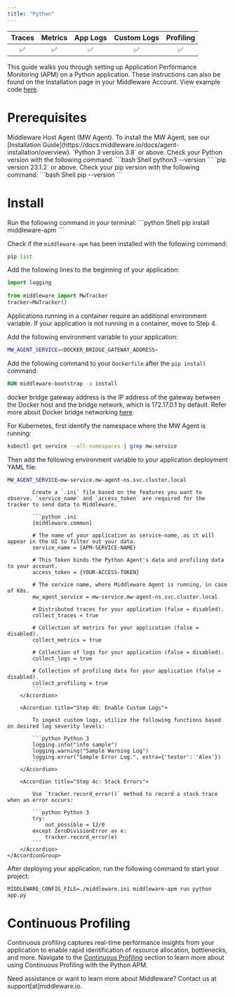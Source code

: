 ```yaml
---
title: "Python"
---
```

<a target="_blank" href="https://pypi.org/project/middleware-apm/">
    <span style={{
        background: "url(https://img.shields.io/pypi/v/middleware-apm) no-repeat",
        width: "125px",
        height: "20px",
        display: "inline-block",
    }}/>
</a>

| Traces | Metrics | App Logs | Custom Logs | Profiling |
| :----: | :-----: | :------: | :---------: | :-------: |
| ✅ | ✅ | ✅ | ✅ | ✅ |

This guide walks you through setting up Application Performance Monitoring (APM) on a Python application. These instructions can also be found on the Installation page in your Middleware Account. View example code [here](https://github.com/middleware-labs/demo-apm/tree/master/python).


# Prerequisites

<Steps>

  <Step title="MW Host Agent">
   Middleware Host Agent (MW Agent). To install the MW Agent, see our [Installation Guide](https://docs.middleware.io/docs/agent-installation/overview). 
  
  </Step>

  <Step title="Python Version">
   `Python 3 version 3.8` or above. Check your Python version with the following command:
    ```bash Shell
    python3 --version
    ```
  </Step>

  <Step title="Pip Version">
    `pip version 23.1.2` or above. Check your pip version with the following command:
    ```bash Shell
    pip --version
    ```  
  </Step>

</Steps>



# Install

<Accordion title="Step 1: Install Middleware Python APM Package"> 
Run the following command in your terminal:
```python Shell
pip install middleware-apm
```

Check if the `middleware-apm` has been installed with the following command:
```python Shell
pip list
```
</Accordion>

<Accordion title="Step 2: Import Middleware Tracker"> 

Add the following lines to the beginning of your application:

```python Python 3
import logging 
 
from middleware import MwTracker
tracker=MwTracker()
```
</Accordion>

<Accordion title="Step 3: Container Variables (Optional)"> 
Applications running in a container require an additional environment variable. If your application is not running in a container, move to Step 4. 


Add the following environment variable to your application:
```bash Shell
MW_AGENT_SERVICE=<DOCKER_BRIDGE_GATEWAY_ADDRESS>
```

Add the following command to your `Dockerfile` after the `pip install` command:
```Dockerfile Dockerfile
RUN middleware-bootstrap -a install
```

<Note> docker bridge gateway address is the IP address of the gateway between the Docker host and the bridge network, which is 172.17.0.1 by default. 
Refer more about Docker bridge networking [here](https://docs.docker.com/network/network-tutorial-standalone/) </Note>

For Kubernetes, first identify the namespace where the MW Agent is running:

```bash Shell
kubectl get service --all-namespaces | grep mw-service
```

Then add the following environment variable to your application deployment YAML file:
```bash Shell
MW_AGENT_SERVICE=mw-service.mw-agent-ns.svc.cluster.local
```

</Accordion>

<Accordion title="Step 4: Capture Application Data"> 
    <AccordionGroup>
        <Accordion title="Step 4a: Setup .ini File"> 

            Create a `.ini` file based on the features you want to observe. `service_name` and `access_token` are required for the tracker to send data to Middleware.

            ```python .ini
            [middleware.common]

            # The name of your application as service-name, as it will appear in the UI to filter out your data.
            service_name = {APM-SERVICE-NAME}

            # This Token binds the Python Agent's data and profiling data to your account.
            access_token = {YOUR-ACCESS-TOKEN}

            # The service name, where Middleware Agent is running, in case of K8s.
            mw_agent_service = mw-service.mw-agent-ns.svc.cluster.local

            # Distributed traces for your application (false = disabled).
            collect_traces = true

            # Collection of metrics for your application (false = disabled).
            collect_metrics = true

            # Collection of logs for your application (false = disabled).
            collect_logs = true

            # Collection of profiling data for your application (false = disabled).
            collect_profiling = true
            ```
        </Accordion>

        <Accordion title="Step 4b: Enable Custom Logs"> 

            To ingest custom logs, utilize the following functions based on desired log severity levels:

            ```python Python 3
            logging.info("info sample")
            logging.warning("Sample Warning Log") 
            logging.error("Sample Error Log.", extra={'tester': 'Alex'})
            ```
        </Accordion>

        <Accordion title="Step 4c: Stack Errors"> 
            
            Use `tracker.record_error()` method to record a stack trace when an error occurs:

            ```python Python 3
            try:
                not_possible = 12/0
            except ZeroDivisionError as e:
                tracker.record_error(e)
            ```
        </Accordion>
    </AccordionGroup>
</Accordion>

<Accordion title="Step 6: Start Your Project">

After deploying your application, run the following command to start your project:
```shell Shell
MIDDLEWARE_CONFIG_FILE=./middleware.ini middleware-apm run python app.py
```
</Accordion>

# Continuous Profiling

Continuous profiling captures real-time performance insights from your application to enable rapid identification of resource allocation, bottlenecks, and more. Navigate to the [Continuous Profiling](https://docs.middleware.io/workflow/profiling#continuous-profiling) section to learn more about using Continuous Profiling with the Python APM.     

<Note> Need assistance or want to learn more about Middleware? Contact us at support[at]middleware.io. </Note>

